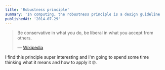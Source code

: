 ```yaml
---
title: 'Robustness principle'
summary: 'In computing, the robustness principle is a design guideline for software:'
publishedAt: '2014-07-29'
---
```


> Be conservative in what you do, be liberal in what you accept from others.
>
> &mdash; [Wikipedia](https://en.wikipedia.org/wiki/Robustness_principle)

I find this principle super interesting and I'm going to spend some time thinking what it means and how to apply it 🤓.
